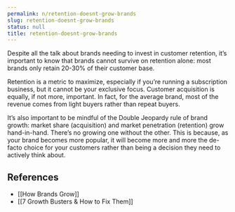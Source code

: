 ```yaml
---
permalink: n/retention-doesnt-grow-brands
slug: retention-doesnt-grow-brands
status: null
title: retention-doesnt-grow-brands
---
```

Despite all the talk about brands needing to invest in customer retention, it’s important to know that brands cannot survive on retention alone: most brands only retain 20-30% of their customer base.

Retention is a metric to maximize, especially if you’re running a subscription business, but it cannot be your exclusive focus. Customer acquisition is equally, if not more, important. In fact, for the average brand, most of the revenue comes from light buyers rather than repeat buyers.

It’s also important to be mindful of the Double Jeopardy rule of brand growth: market share (acquisition) and market penetration (retention) grow hand-in-hand. There’s no growing one without the other. This is because, as your brand becomes more popular, it will become more and more the de-facto choice for your customers rather than being a decision they need to actively think about.

## References

- [[How Brands Grow]]
- [[7 Growth Busters & How to Fix Them]]
